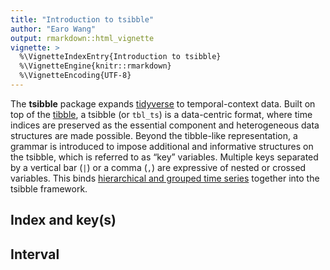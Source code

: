 ```yaml
---
title: "Introduction to tsibble"
author: "Earo Wang"
output: rmarkdown::html_vignette
vignette: >
  %\VignetteIndexEntry{Introduction to tsibble}
  %\VignetteEngine{knitr::rmarkdown}
  %\VignetteEncoding{UTF-8}
---
```


The **tsibble** package expands [tidyverse](https://www.tidyverse.org) to temporal-context data. Built on top of the [tibble](http://tibble.tidyverse.org), a tsibble (or `tbl_ts`) is a data-centric format, where time indices are preserved as the essential component and heterogeneous data structures are made possible. Beyond the tibble-like representation, a grammar is introduced to impose additional and informative structures on the tsibble, which is referred to as "key" variables. Multiple keys separated by a vertical bar (`|`) or a comma (`,`) are expressive of nested or crossed variables. This binds [hierarchical and grouped time series](http://pkg.earo.me/hts/) together into the tsibble framework.

## Index and key(s)

## Interval

